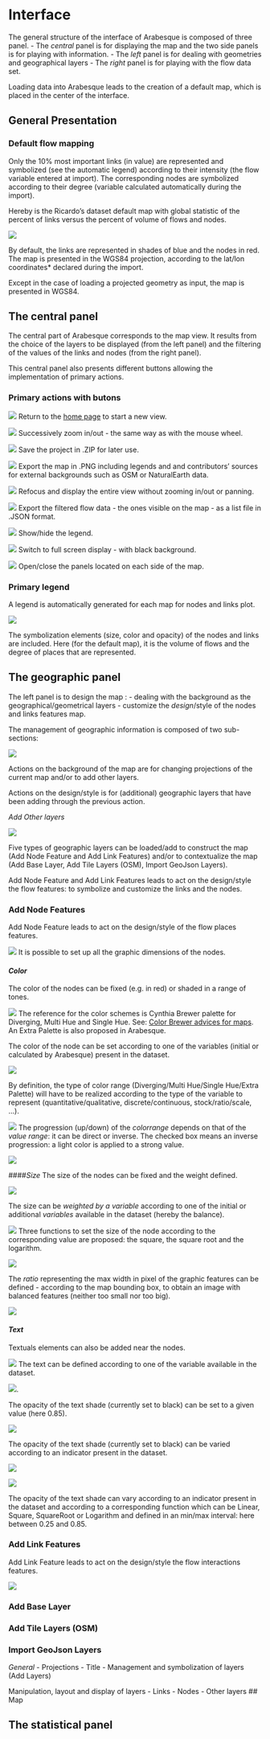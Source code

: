 # Interface


The general structure of the interface of Arabesque is composed of three panel. 
- The *central* panel is for displaying the map and the two side panels is for playing with information.
- The *left* panel is for dealing with geometries and geographical layers
- The *right* panel is for playing with the flow data set.

Loading data into Arabesque leads to the creation of a default map, which is placed in the center of the interface.

## General Presentation

### Default flow mapping

Only the 10% most important links (in value) are represented and symbolized (see the automatic legend) according to their intensity (the flow variable entered at import).
The corresponding nodes are symbolized according to their degree (variable calculated automatically during the import).

Hereby is the Ricardo's dataset default map with global statistic of the percent of links versus the percent of volume of flows and nodes.

![](images/defaut_flowmap.png)

By default, the links are represented in shades of blue and the nodes in red. The map is presented in the WGS84 projection, according to the lat/lon coordinates* declared during the import.

Except in the case of loading a projected geometry as input, the map is presented in WGS84.


## The central panel

The central part of Arabesque corresponds to the map view. It results from the choice of the layers to be displayed (from the left panel) and the filtering of the values of the links and nodes (from the right panel).

This central panel also presents different buttons allowing the implementation of primary actions.

### Primary actions with butons

![](images/Buton_home.png) Return to the [home page](arabesque.ifsttar.fr) to start a new view.

![](images/Buton_in_out.png) Successively zoom in/out - the same way as with the mouse wheel.

![](images/Buton_sauv.png) Save the project in .ZIP for later use.

![](images/Buton_export.png) Export the map in .PNG including legends and and contributors' sources for external backgrounds such as OSM or NaturalEarth data.

![](images/Buton_center.png) Refocus and display the entire view without zooming in/out or panning.

![](images/Buton_export.png) Export the filtered flow data - the ones visible on the map - as a list file in .JSON format.

![](images/Buton_leg.png) Show/hide the legend.

![](images/Buton_screen_black.png) Switch to full screen display - with black background.

![](images/Buton_open_panel.png) Open/close the panels located on each side of the map.


### Primary legend

A legend is automatically generated for each map for nodes and links plot.

![](images/center_legend.png)

The symbolization elements (size, color and opacity) of the nodes and links are included. Here (for the default map), it is the volume of flows and the degree of places that are represented.


## The geographic panel

The left panel is to design the map :
- dealing with the background as the geographical/geometrical layers 
- customize the _design_/style of the nodes and links features
map.

The management of geographic information is composed of two sub-sections:

![](images/geom_panel.png)

Actions on the background of the map are for changing projections of the current map and/or to add other layers.

Actions on the design/style is for (additional) geographic layers that have been adding through the previous action.

*Add Other layers*


![](images/geom_add_layers.png)

Five types of geographic layers can be loaded/add to construct the map (Add Node Feature and Add Link Features) and/or to contextualize the map (Add Base Layer, Add Tile Layers (OSM), Import GeoJson Layers).

Add Node Feature and Add Link Features leads to act on the design/style the flow features: to symbolize and customize the links and the nodes.


### Add Node Features

Add Node Feature leads to act on the design/style of the flow places features.

![](images/geom_add_nodes_1.png)
It is possible to set up all the graphic dimensions of the nodes.

#### *Color* 
The color of the nodes can be fixed (e.g. in red) or shaded in a range of tones.

![](images/geom_add_nodes_1_color.png)
The reference for the color schemes is Cynthia Brewer palette for Diverging, Multi Hue and Single Hue. See: [Color Brewer advices for maps](https://colorbrewer2.org/#type=sequential&scheme=BuGn&n=3). An Extra Palette is also proposed in Arabesque.

The color of the node can be set according to one of the variables (initial or calculated by Arabesque) present in the dataset.

![](images/geom_add_nodes_1_color_variable.png)

By definition, the type of color range (Diverging/Multi Hue/Single Hue/Extra Palette) will have to be realized according to the type of the variable to represent (quantitative/qualitative, discrete/continuous, stock/ratio/scale, ...). 

![](images/geom_add_nodes_1_color_variable2.png)
The progression (up/down) of the *colorrange* depends on that of the *value range*: it can be direct or inverse. The checked box means an inverse progression: a light color is applied to a strong value.

![](images/geom_add_nodes_1_color_variable3.png)

####*Size*
The size of the nodes can be fixed and the weight defined.

![](images/geom_add_nodes_2_size.png)


The size can be *weighted by a variable* according to one of the initial or additional *variables* available in the dataset (hereby the balance).


![](images/geom_add_nodes_2_size_variable.png)
Three functions to set the size of the node according to the corresponding value are proposed: the square, the square root and the logarithm.

![](images/geom_add_nodes_2_size_fct.png)

The *ratio* representing the max width in pixel of the graphic features can be defined - according to the map bounding box, to obtain an image with balanced features (neither too small nor too big).

![](images/geom_add_nodes_2_size_ratio.png)

#### *Text*
Textuals elements can also be added near the nodes.

![](images/geom_add_nodes_3_texte.png)
The text can be defined according to one of the variable available in the dataset.

![](images/geom_add_nodes_3_texte2.png).

The opacity of the text shade (currently set to black) can be set to a given value (here 0.85).


![](images/geom_add_nodes_3_texte_fixe.png)

The opacity of the text shade (currently set to black) can be varied according to an indicator present in the dataset.

![](images/geom_add_nodes_3_texte_variable.png)

![](images/geom_add_nodes_3_texte_funct.png)

The opacity of the text shade can vary according to an indicator present in the dataset and according to a corresponding function which can be Linear, Square, SquareRoot or Logarithm and defined in an min/max interval: here between 0.25 and 0.85. 


### Add Link Features

Add Link Feature leads to act on the design/style the flow interactions features.

![](images/geom_add_links_1.png)




### Add  Base Layer




### Add Tile Layers (OSM) 



### Import GeoJson Layers

*General*
    - Projections
    - Title
    - Management and symbolization of layers (Add Layers)

Manipulation, layout and display of layers
    - Links
    - Nodes
    - Other layers
## Map



## The statistical panel
